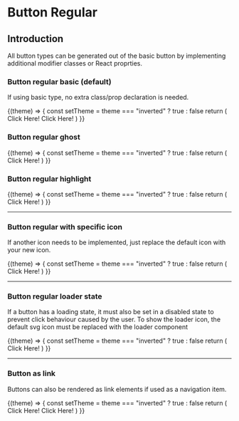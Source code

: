
# Button Regular

## Introduction
All button types can be generated out of the basic button by implementing additional modifier classes or React proprties.

### Button regular basic (default)
If using basic type, no extra class/prop declaration is needed.

<Example noTheme={false}>
  {(theme) => {
    const setTheme = theme === "inverted" ? true : false
    return (
      <React.Fragment>
        <ButtonRegular inverted={setTheme}>Click Here!</ButtonRegular>
        <ButtonRegular inverted={setTheme} disabled>Click Here!</ButtonRegular>
      </React.Fragment>
    )
}}
</Example>

### Button regular ghost

<Example noTheme={false}>
  {(theme) => {
    const setTheme = theme === "inverted" ? true : false
    return (
      <React.Fragment>
        <ButtonRegular type="ghost" inverted={setTheme}>Click Here!</ButtonRegular>
      </React.Fragment>
    )
}}
</Example>

### Button regular highlight

<Example noTheme={false}>
  {(theme) => {
    const setTheme = theme === "inverted" ? true : false
    return (
      <React.Fragment>
        <ButtonRegular type="highlight" inverted={setTheme}>Click Here!</ButtonRegular>
      </React.Fragment>
    )
}}
</Example>

---

### Button regular with specific icon
If another icon needs to be implemented, just replace the default icon with your new icon.

<Example noTheme={false}>
  {(theme) => {
    const setTheme = theme === "inverted" ? true : false
    return (
      <React.Fragment>
        <ButtonRegular icon="icon_phone.min.svg" inverted={setTheme}>Click Here!</ButtonRegular>
      </React.Fragment>
    )
}}
</Example>

---

### Button regular loader state
If a button has a loading state, it must also be set in a disabled state to prevent click behaviour caused by the user.
To show the loader icon, the default svg icon must be replaced with the loader component

<Example noTheme={false}>
  {(theme) => {
    const setTheme = theme === "inverted" ? true : false
    return (
      <React.Fragment>
        <ButtonRegular loading inverted={setTheme}>Click Here!</ButtonRegular>
      </React.Fragment>
    )
}}
</Example>

---

### Button as link
Buttons can also be rendered as link elements if used as a navigation item.

<Example noTheme={false}>
  {(theme) => {
    const setTheme = theme === "inverted" ? true : false
    return (
      <Router>
        <ButtonRegular as={Link} {...{ to: "/lorem/ipsum" }} inverted={setTheme}>Click Here!</ButtonRegular>
        <ButtonRegular as={Link} {...{ to: "" }} loading inverted={setTheme}>Click Here!</ButtonRegular>
      </Router>
    )
}}
</Example>
